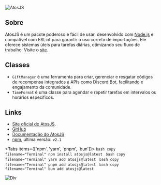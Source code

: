 
![AtosJS](../public/atos.png)

## Sobre
AtosJS é um pacote poderoso e fácil de usar, desenvolvido com [Node.js](https://nodejs.org/) e compatível com ESLint para garantir o uso correto de importações. Ele oferece sistemas úteis para tarefas diárias, otimizando seu fluxo de trabalho. Visite o [site](https://atos.js.org/).

## Classes
- `GiftManager` é uma ferramenta para criar, gerenciar e resgatar códigos de recompensa integrados a APIs como Discord Bot, facilitando o engajamento da comunidade.
- `TimeFormat` é uma classe para agendar e repetir tarefas em intervalos ou horários específicos.

## Links
- [Site oficial do AtosJS](https://atos.js.org/).
- [GitHub](https://github.com/yeyTaken/atosjs)
- [Documentação do AtosJS](https://atos.js.org/docs)
- [npm](https://www.npmjs.com/package/atosjs), última versão: `v2.1`

<Tabs items={['npm', 'yarn', 'pnpm', 'bun']}>
  <Tab>
    ```bash copy filename="Terminal"
    npm install atosjs@latest
    ```
  </Tab>
  <Tab>
    ```bash copy filename="Terminal"
    yarn add atosjs@latest
    ```
  </Tab>
  <Tab>
    ```bash copy filename="Terminal"
    pnpm add atosjs@latest
    ```
  </Tab>
  <Tab>
    ```bash copy filename="Terminal"
    bun add atosjs@latest
    ```
  </Tab>
</Tabs>

![Div](https://raw.githubusercontent.com/catppuccin/catppuccin/main/assets/footers/gray0_ctp_on_line.svg?sanitize=true)
